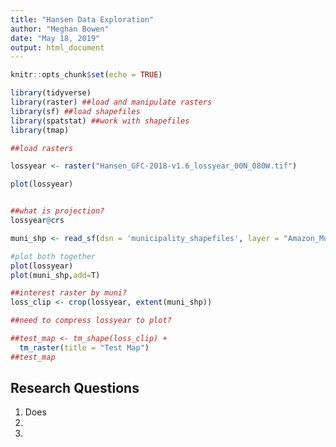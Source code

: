 ```yaml
---
title: "Hansen Data Exploration"
author: "Meghan Bowen"
date: "May 18, 2019"
output: html_document
---
```


```r
knitr::opts_chunk$set(echo = TRUE)
```


```r

library(tidyverse)
library(raster) ##load and manipulate rasters
library(sf) ##load shapefiles
library(spatstat) ##work with shapefiles
library(tmap)

```


```r

##load rasters

lossyear <- raster("Hansen_GFC-2018-v1.6_lossyear_00N_080W.tif")

plot(lossyear)


##what is projection?
lossyear@crs
```


```r

muni_shp <- read_sf(dsn = 'municipality_shapefiles', layer = "Amazon_Municipios")

#plot both together
plot(lossyear)
plot(muni_shp,add=T)

```


```r

##interest raster by muni?
loss_clip <- crop(lossyear, extent(muni_shp))

##need to compress lossyear to plot?

##test_map <- tm_shape(loss_clip) +
  tm_raster(title = "Test Map") 
##test_map
```


## Research Questions

1. Does 
2.
3.
